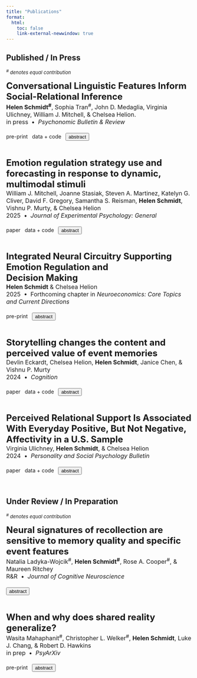 ```yaml
---
title: "Publications"
format: 
  html:
    toc: false
    link-external-newwindow: true
---
```


## Published / In Press
<font size="2">*^#^ denotes equal contribution*</font>

<!-- SURVIVOR -->
<font size="5">
  <strong>Conversational Linguistic Features Inform Social-Relational Inference</strong> 
</font>  
<font size="3">
  <strong>Helen Schmidt^#^</strong>, Sophia Tran^#^, John D. Medaglia, Virginia Ulichney, William J. Mitchell, & Chelsea Helion.  
  in press &nbsp;&bull;&nbsp; <i>Psychonomic Bulletin & Review</i> <br><br>
</font>
  <a href="https://osf.io/preprints/psyarxiv/fn4my" style="text-decoration:none" class="btn btn-outline-success btn-sm">pre-print</a> &nbsp; 
  <a href="https://osf.io/8wqhb/"  style="text-decoration:none" class="btn btn-outline-success btn-sm">data + code</a> &nbsp;
  <button onclick="toggleAbstractSurvivor()" style="text-decoration:none" class="btn btn-outline-success btn-sm">abstract</button>
</font>

<div id="abstractSurvivor" style="display:none; margin-top: 10px; font-size: 14px;">
  <p><strong>Abstract:</strong> Whether it is the first day of school or a new job, individuals often find themselves in situations where they must learn the structure of existing social relationships. However, the mechanisms through which individuals evaluate the strength and nature of these existing relationships – social-relational inference – remain unclear. We posit that linguistic features of conversations may help individuals evaluate social relationships and may be associated with social-relational inference. Leveraging a naturalistic behavioral experiment (57 adults; 34,735 observations), participants watched a mid-season episode of a reality television show and evaluated the observed dyadic relationships between contestants. We employed novel person- and stimulus-focused approaches to 1) investigate social-relational inference similarity between participants, 2) examine the association between distinct linguistic features and social-relational inference, and 3) explore the relationship between early season conversation similarity and later perceived relationship formation. We found high pairwise participant response similarity across two relational subtypes (friendship, rivalry), distinct associations between relational judgments and linguistic features, including semantic similarity, sentiment, and clout, and no evidence of an association between early conversation similarity and later friendship inference. These findings suggest that naturalistic conversational content is both a potential mechanism of social-relational inference and a promising avenue for future research.</p>
</div>

<script>
  function toggleAbstractSurvivor() {
    var abstractDiv = document.getElementById('abstractSurvivor');
    // Toggle the display property between 'none' and 'block'
    if (abstractDiv.style.display === 'none' || abstractDiv.style.display === '') {
      abstractDiv.style.display = 'block';
    } else {
      abstractDiv.style.display = 'none';
    }
  }
</script>

<br>

<!-- FRIGHT NIGHT -->
<font size="5">
  <strong>Emotion regulation strategy use and forecasting in response to dynamic, multimodal stimuli</strong> 
</font>  
<font size="3">
  William J. Mitchell, Joanne Stasiak, Steven A. Martinez, Katelyn G. Cliver, David F. Gregory, Samantha S. Reisman, <strong>Helen Schmidt</strong>, Vishnu P. Murty, & Chelsea Helion   
  2025 &nbsp;&bull;&nbsp; <i>Journal of Experimental Psychology: General</i> <br><br>
</font>
  <a href="https://psycnet.apa.org/record/2025-69231-001" style="text-decoration:none" class="btn btn-outline-success btn-sm">paper</a> &nbsp; 
  <a href="https://osf.io/j5sku/?view_only=89d87669e7674096819c439ca109c483"  style="text-decoration:none" class="btn btn-outline-success btn-sm">data + code</a> &nbsp;
  <button onclick="toggleAbstractFN()" style="text-decoration:none" class="btn btn-outline-success btn-sm">abstract</button>
</font>

<div id="abstractFN" style="display:none; margin-top: 10px; font-size: 14px;">
  <p><strong>Abstract:</strong> Successful emotion regulation (ER) requires effective strategy selection. Research suggests that disengagement strategies (e.g., distraction) are more often selected than engagement strategies (e.g., reappraisal) as emotional experiences intensify. However, the extent to which ER strategy choice in controlled circumstances reflects strategy usage during complex, multimodal events is not well understood. The present research uses dynamic, multimodal stimuli (i.e., a haunted house, horror movies) to examine the association between affective intensity and regulatory strategy usage among untrained participants—individuals given no prior regulation instructions or direction. Both a preliminary study (n = 54) and Study 1 (n = 118) failed to find relationships between emotional intensity and strategy usage to downregulate emotions as participants navigated a haunted house. Distraction was self-reported to be less successful than reappraisal at high intensities, contrary to expectations. Participants in Study 2 (n = 152) forecasted regulation strategy usage based upon descriptions of emotionally regulated experiences from the preliminary haunted house study. Affective intensity predicted which strategies forecasters predicted they would use; though, forecasters overpredicted how often distraction was used in practice. Study 3 (n = 242) incorporated strategy usage and forecasting within the same design by showing untrained participants video stimuli of varying intensity and capturing their regulatory responses. Forecasters again predicted using distraction more often than strategy users did in practice. Forecasters also overpredicted how effectively distraction reduced negative affective intensity relative to what strategy users reported. These results may highlight a disconnect between strategy fittedness when self-regulation occurs in uncontrolled, highly intense, or complex circumstances.</p>
</div>

<script>
  function toggleAbstractFN() {
    var abstractDiv = document.getElementById('abstractFN');
    // Toggle the display property between 'none' and 'block'
    if (abstractDiv.style.display === 'none' || abstractDiv.style.display === '') {
      abstractDiv.style.display = 'block';
    } else {
      abstractDiv.style.display = 'none';
    }
  }
</script>

<br>

<!-- NEUROCONOMICS CHAPTER -->
<font size="5">
  <strong>Integrated Neural Circuitry Supporting Emotion Regulation and<br>Decision Making</strong> 
</font>  
<font size="3">
  <strong>Helen Schmidt</strong> & Chelsea Helion  
  2025 &nbsp;&bull;&nbsp; Forthcoming chapter in <i>Neuroeconomics: Core Topics and Current Directions</i> <br><br>
</font>
  <a href="https://osf.io/preprints/psyarxiv/adf3w" style="text-decoration:none" class="btn btn-outline-success btn-sm">pre-print</a> &nbsp; 
  <button onclick="toggleAbstractNeuroEcon()" style="text-decoration:none" class="btn btn-outline-success btn-sm">abstract</button>
</font>

<div id="abstractNeuroEcon" style="display:none; margin-top: 10px; font-size: 14px;">
  <p><strong>Abstract:</strong> Recent research in psychology and neuroscience has begun to closely examine the relationship between emotion regulation and decision making. Emotion regulation strategies allow people to change their thoughts and feelings during emotional situations and events. Successful regulation can be particularly important for a variety of decisions made in day-to-day life. This is especially true for decisions involving risk and reward, where highly rewarding and desirable outcomes are often paired with uncertainty in the likelihood of those outcomes. In this chapter, we aim to operationalize both emotion regulation and decision making in the context of recent findings across psychology and neuroscience. We use an everyday, real-world example involving risk and reward to highlight the relationship between these processes behaviorally and neurocognitively. After presenting a framework, we layer in relevant findings in cognitive neuroscience to explore how the human brain supports these processes, both individually and in an integrated capacity. Finally, we highlight future research implications and open questions in the space.</p>
</div>

<script>
  function toggleAbstractNeuroEcon() {
    var abstractDiv = document.getElementById('abstractNeuroEcon');
    // Toggle the display property between 'none' and 'block'
    if (abstractDiv.style.display === 'none' || abstractDiv.style.display === '') {
      abstractDiv.style.display = 'block';
    } else {
      abstractDiv.style.display = 'none';
    }
  }
</script>

<br>

<!-- STORYTELLING -->
<font size="5">
  <strong>Storytelling changes the content and perceived value of event memories</strong> 
</font>  
<font size="3">
  Devlin Eckardt, Chelsea Helion, <strong>Helen Schmidt</strong>, Janice Chen, & Vishnu P. Murty  
  2024 &nbsp;&bull;&nbsp; <i>Cognition</i> <br><br>
</font>
  <a href="https://www.sciencedirect.com/science/article/abs/pii/S0010027724001707" style="text-decoration:none" class="btn btn-outline-success btn-sm">paper</a> &nbsp; 
  <a href="https://osf.io/puyf4/"  style="text-decoration:none" class="btn btn-outline-success btn-sm">data + code</a> &nbsp;
  <button onclick="toggleAbstractStory()" style="text-decoration:none" class="btn btn-outline-success btn-sm">abstract</button>
</font>

<div id="abstractStory" style="display:none; margin-top: 10px; font-size: 14px;">
  <p><strong>Abstract:</strong> Memories are not only stored for personal recall, but also to communicate knowledge to others in service of adaptive decision-making. Prior research shows that goals to share information can change which content is communicated in memory as well as the linguistic style embedded in this communication. Yet, little is known as to how communication-related alterations in memory narration drive differences of value processing in listeners. Here, we test how memory communication alters multi-featural recall for complex events and the downstream consequence on value estimations in naïve listeners. Participants recalled a memory of playing an exploratory videogame at a 24-h delay under instructions to either share (i.e., social condition) or recall (i.e., control condition) their memory. Sharing goals systematically altered the content and linguistic style of recall, such that narrators from the social condition were biased towards recall of non-episodic details and communicated their memories with more clout, less formality, and less authenticity. Across two independent samples of naïve listeners, these features differentially influenced value estimations of the video game. We found that greater clout was associated with greater enjoyment while listening to memories (hedonic value), and that greater inclusion of non-episodic details resulted in greater willingness to purchase the video game (motivational drive). These findings indicate that sharing an experience as a story can change the content and linguistic tone of memory recall, which in turn shape perceived value in naïve listeners.</p>
</div>

<script>
  function toggleAbstractStory() {
    var abstractDiv = document.getElementById('abstractStory');
    // Toggle the display property between 'none' and 'block'
    if (abstractDiv.style.display === 'none' || abstractDiv.style.display === '') {
      abstractDiv.style.display = 'block';
    } else {
      abstractDiv.style.display = 'none';
    }
  }
</script>

<br>

<!-- MIDUS -->
<font size="5">
  <strong>Perceived Relational Support Is Associated With Everyday Positive, But Not Negative, Affectivity in a U.S. Sample</strong> 
</font>  
<font size="3">
  Virginia Ulichney, <strong>Helen Schmidt</strong>, & Chelsea Helion   
  2024 &nbsp;&bull;&nbsp; <i>Personality and Social Psychology Bulletin</i> <br><br>
</font>
  <a href="https://journals.sagepub.com/doi/10.1177/01461672231224991" style="text-decoration:none" class="btn btn-outline-success btn-sm">paper</a> &nbsp; 
  <a href="https://osf.io/f4kav/"  style="text-decoration:none" class="btn btn-outline-success btn-sm">data + code</a> &nbsp;
  <button onclick="toggleAbstractMIDUS()" style="text-decoration:none" class="btn btn-outline-success btn-sm">abstract</button>
</font>

<div id="abstractMIDUS" style="display:none; margin-top: 10px; font-size: 14px;">
  <p><strong>Abstract:</strong> Research suggests that perceived social support bolsters emotional well-being. We tested whether perceived support from friends, family, and spouses/partners was associated with reduced negative and greater positive affectivity (i.e., everyday affective baseline), and whether perceived strain in these relationships had opposite effects, accounting for age and relevant covariates. Using data from the third waves of the Midlife in the United States survey and National Study of Daily Experience (n = 1,124), we found negative affectivity was not tied to relational support nor strain, but instead was associated positively with neuroticism and negatively with conscientiousness. In contrast, positive affectivity was related positively to support from friends and family, conscientiousness, and extroversion, and negatively to strain among partners and neuroticism. Exploratory analyses within second-wave Midlife in Japan data (n = 657) suggest patterns for future cross-cultural study. Some relationship dynamics may vary, but perceived support might enhance emotional well-being by bolstering positive, rather than mitigating negative, emotionality.</p>
</div>

<script>
  function toggleAbstractMIDUS() {
    var abstractDiv = document.getElementById('abstractMIDUS');
    // Toggle the display property between 'none' and 'block'
    if (abstractDiv.style.display === 'none' || abstractDiv.style.display === '') {
      abstractDiv.style.display = 'block';
    } else {
      abstractDiv.style.display = 'none';
    }
  }
</script>

<br>

## Under Review / In Preparation
<font size="2">*^#^ denotes equal contribution*</font>

<!-- ORBIT EEG -->
<font size="5">
  <strong>Neural signatures of recollection are sensitive to memory quality and specific event features</strong> 
</font>  
<font size="3">
  Natalia Ladyka-Wojcik^#^, <strong>Helen Schmidt^#^</strong>, Rose A. Cooper^#^, & Maureen Ritchey   
  R&R &nbsp;&bull;&nbsp; <i>Journal of Cognitive Neuroscience</i> <br><br>
</font>
  <button onclick="toggleAbstractOrbit()" style="text-decoration:none" class="btn btn-outline-success btn-sm">abstract</button>
</font>

<div id="abstractOrbit" style="display:none; margin-top: 10px; font-size: 14px;">
  <p><strong>Abstract:</strong> Episodic memories reflect a bound representation of multimodal features that can be recollected with varying levels of precision. Recent fMRI investigations have demonstrated that the precision and content of information retrieved from memory engage a network of posterior medial temporal and parietal regions co-activated with the hippocampus. Yet, comparatively little is known about how common neural signatures captured by electroencephalography (EEG) may be sensitive to the precise recollection of features bound in episodic memory. Here, we used a multi-feature paradigm previously reported in Cooper & Ritchey (2019) with continuous measures of memory, in conjunction with scalp EEG, to characterize the content and quality of information that drives ERP and oscillatory markers of episodic memory. A common signature of memory retrieval in left posterior regions, called the late positive component, was sensitive to overall memory quality and also to precision of recollection for spatial features. Analysis of oscillatory markers during recollection revealed that alpha/beta desynchronization was modulated by overall memory quality and also by individual features in memory. Importantly, we found evidence of a relationship between these two neural markers of memory retrieval, suggesting that they may represent complementary aspects of the recollection experience. These findings demonstrate how time-sensitive and dynamic processes identified with EEG correspond to overall episodic recollection, and also to the retrieval of precise features in memory.</p>
</div>

<script>
  function toggleAbstractOrbit() {
    var abstractDiv = document.getElementById('abstractOrbit');
    // Toggle the display property between 'none' and 'block'
    if (abstractDiv.style.display === 'none' || abstractDiv.style.display === '') {
      abstractDiv.style.display = 'block';
    } else {
      abstractDiv.style.display = 'none';
    }
  }
</script>

<br>

<!-- SHARED REALITY -->
<font size="5">
  <strong>When and why does shared reality generalize?</strong> 
</font>  
<font size="3">
  Wasita Mahaphanit^#^, Christopher L. Welker^#^, <strong>Helen Schmidt</strong>, Luke J. Chang, & Robert D. Hawkins   
  in prep &nbsp;&bull;&nbsp; <i>PsyArXiv</i> <br><br>
</font>
  <a href="https://osf.io/preprints/psyarxiv/g9p3e" style="text-decoration:none" class="btn btn-outline-success btn-sm">pre-print</a> &nbsp; 
  <button onclick="toggleAbstractSR()" style="text-decoration:none" class="btn btn-outline-success btn-sm">abstract</button>
</font>

<div id="abstractSR" style="display:none; margin-top: 10px; font-size: 14px;">
  <p><strong>Abstract:</strong> Inspired by inductive reasoning models, we test whether generalized shared reality (i.e., the sense of being on the same page) arises through probabilistic inference about latent commonalities. Using a naturalistic text-based chat paradigm, we manipulated whether conversation partners discussed a belief they shared, a belief on which their opinions differed, or a random prompt. Participants discussing shared opinions reported experiencing greater shared reality compared to those discussing differences or random topics. Moreover, participants who made broader inferences about additional beliefs they might share with their partners also reported greater shared  reality. While discussing shared opinions can induce an overall greater sense of shared reality, participants discussing differences leveraged their conversation to establish shared realities about other topics. We  demonstrate that shared reality can emerge in multiple ways during initial interactions, establishing a foundation for future mechanistic investigations within an inductive inference framework.</p>
</div>

<script>
  function toggleAbstractSR() {
    var abstractDiv = document.getElementById('abstractSR');
    // Toggle the display property between 'none' and 'block'
    if (abstractDiv.style.display === 'none' || abstractDiv.style.display === '') {
      abstractDiv.style.display = 'block';
    } else {
      abstractDiv.style.display = 'none';
    }
  }
</script>


